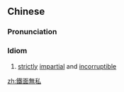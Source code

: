 {{also|铁面无私}}
==Chinese==
{{zh-forms|s=铁面无私|type=22}}

===Pronunciation===
{{zh-pron
|m=tiěmiàn-wúsī
|c=tit3 min6 mou4 si1
|h=
|mn=
|cat=id
}}

===Idiom===
{{zh-idiom}}

# [[strictly]] [[impartial]] and [[incorruptible]]

[[zh:鐵面無私]]